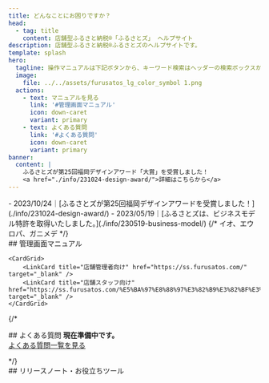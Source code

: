 ```yaml
---
title: どんなことにお困りですか？
head:
  - tag: title
    content: 店舗型ふるさと納税®「ふるさとズ」 ヘルプサイト
description: 店舗型ふるさと納税®ふるさとズのヘルプサイトです。
template: splash
hero:
  tagline: 操作マニュアルは下記ボタンから、キーワード検索はヘッダーの検索ボックスからご利用ください。
  image:
    file: ../../assets/furusatos_lg_color_symbol 1.png
  actions:
    - text: マニュアルを見る
      link: '#管理画面マニュアル'
      icon: down-caret
      variant: primary
    - text: よくある質問
      link: '#よくある質問'
      icon: down-caret
      variant: primary
banner:
  content: |
    ふるさとズが第25回福岡デザインアワード「大賞」を受賞しました！
    <a href="./info/231024-design-award/">詳細はこちらから</a>
---
```


<Tabs>
  <TabItem label="ふるさとズからのお知らせ">
	- 2023/10/24｜[ふるさとズが第25回福岡デザインアワードを受賞しました！](./info/231024-design-award/)
	- 2023/05/19｜[ふるさとズは、ビジネスモデル特許を取得いたしました。](./info/230519-business-model/)
	</TabItem>
  {/* <TabItem label="イベント">イオ、エウロパ、ガニメデ</TabItem> */}
</Tabs>

<section class="section-wrap">
	## 管理画面マニュアル
	<LinkCard title="自治体関係者向け" href="./lg/" />

	<CardGrid>
		<LinkCard title="店舗管理者向け" href="https://ss.furusatos.com/" target="_blank" />
		<LinkCard title="店舗スタッフ向け" href="https://ss.furusatos.com/%E5%BA%97%E8%88%97%E3%82%B9%E3%82%BF%E3%83%83%E3%83%95%E7%94%A8%E7%94%BB%E9%9D%A2%E3%81%AE%E4%BD%BF%E3%81%84%E6%96%B9" target="_blank" />
	</CardGrid>
</section>

{/* <section class="section-wrap">
	## よくある質問
	**現在準備中です。**
	<div class="col3-wrap">
		<LinkCard title="よくある質問1" href="#" />
		<LinkCard title="よくある質問2" href="#" />
		<LinkCard title="よくある質問3" href="#" />
		<LinkCard title="よくある質問4" href="#" />
		<LinkCard title="よくある質問5" href="#" />
		<LinkCard title="よくある質問6" href="#" />
	</div>
	[よくある質問一覧を見る](#) 
</section> */}

<section class="section-wrap">
	## リリースノート・お役立ちツール
	<CardGrid>
		<LinkCard title="リリースノート" description="現在準備中です。" href="" />
		<LinkCard title="お役立ちツール" description="販促にご利用いただけるツールを配布しています。" href="https://promotion-tool.furusatos.com/" target="_blank" />
	</CardGrid>
</section>
